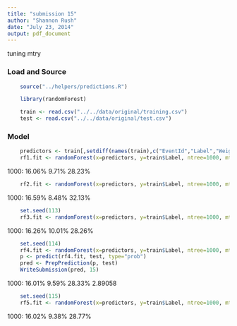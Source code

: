 ```yaml
---
title: "submission 15"
author: "Shannon Rush"
date: "July 23, 2014"
output: pdf_document
---
```


tuning mtry

### Load and Source
```r
    source("../helpers/predictions.R")
```
```r
    library(randomForest)
```
```r
    train <- read.csv("../../data/original/training.csv")
    test <- read.csv("../../data/original/test.csv")
```

### Model
```r
    predictors <- train[,setdiff(names(train),c("EventId","Label","Weight"))]
    rf1.fit <- randomForest(x=predictors, y=train$Label, ntree=1000, mtry=16, do.trace=T)
```
 1000:  16.06%  9.71% 28.23%
 
```r
    rf2.fit <- randomForest(x=predictors, y=train$Label, ntree=1000, mtry=2, do.trace=T)
```
1000:  16.59%  8.48% 32.13%
```r
    set.seed(113)
    rf3.fit <- randomForest(x=predictors, y=train$Label, ntree=1000, mtry=30, do.trace=T)
```
 1000:  16.26% 10.01% 28.26%
 
```r
    set.seed(114)
    rf4.fit <- randomForest(x=predictors, y=train$Label, ntree=1000, mtry=8, do.trace=T)
    p <- predict(rf4.fit, test, type="prob")
    pred <- PrepPrediction(p, test)
    WriteSubmission(pred, 15)
```
1000:  16.01%  9.59% 28.33%
2.89058
```r
    set.seed(115)
    rf5.fit <- randomForest(x=predictors, y=train$Label, ntree=1000, mtry=4, do.trace=T)
```
1000:  16.02%  9.38% 28.77%